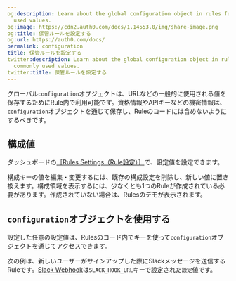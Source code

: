 ```yaml
---
og:description: Learn about the global configuration object in rules for storing commonly
  used values.
og:image: https://cdn2.auth0.com/docs/1.14553.0/img/share-image.png
og:title: 保管ルールを設定する
og:url: https://auth0.com/docs/
permalink: configuration
title: 保管ルールを設定する
twitter:description: Learn about the global configuration object in rules for storing
  commonly used values.
twitter:title: 保管ルールを設定する
---
```




グローバル`configuration`オブジェクトは、URLなどの一般的に使用される値を保存するためにRule内で利用可能です。資格情報やAPIキーなどの機密情報は、`configuration`オブジェクトを通じて保存し、Ruleのコードには含めないようにするべきです。

## 構成値

ダッシュボードの[［Rules Settings（Rule設定）］](%24%7Bmanage_url%7D/#/rules/)で、設定値を設定できます。

構成キーの値を編集・変更するには、既存の構成設定を削除し、新しい値に置き換えます。構成領域を表示するには、少なくとも1つのRuleが作成されている必要があります。作成されていない場合は、Rulesのデモが表示されます。

## `configuration`オブジェクトを使用する

設定した任意の設定値は、Rulesのコード内でキーを使って`configuration`オブジェクトを通じてアクセスできます。



次の例は、新しいユーザーがサインアップした際にSlackメッセージを送信するRuleです。[Slack Webhook](https://api.slack.com/incoming-webhooks)は`SLACK_HOOK_URL`キーで設定された`設定`値です。